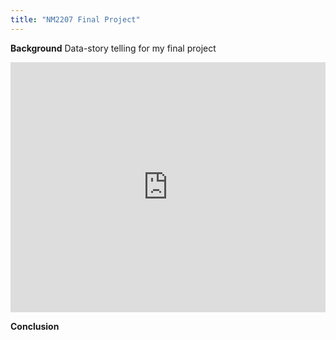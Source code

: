 ```yaml
---
title: "NM2207 Final Project"
---
```


**Background**
Data-story telling for my final project

```{=html}
<iframe height="400" width="100%" frameborder="no" src="https://irridiumhzt.shinyapps.io/Chart/"> </iframe>

```

**Conclusion**
